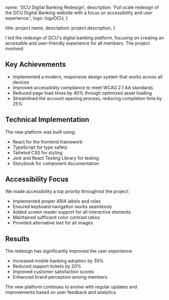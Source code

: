 
  name: 'DCU Digital Banking Redesign',
  description:
    'Full scale redesign of the DCU Digital Banking website with a focus on accessibility and user experience.',
  logo: logoDCU,
}

  title: project.name,
  description: project.description,
}


I led the redesign of DCU's digital banking platform, focusing on creating an accessible and user-friendly experience for all members. The project involved:

## Key Achievements

- Implemented a modern, responsive design system that works across all devices
- Improved accessibility compliance to meet WCAG 2.1 AA standards
- Reduced page load times by 40% through optimized asset loading
- Streamlined the account opening process, reducing completion time by 25%

## Technical Implementation

The new platform was built using:

- React for the frontend framework
- TypeScript for type safety
- Tailwind CSS for styling
- Jest and React Testing Library for testing
- Storybook for component documentation

## Accessibility Focus

We made accessibility a top priority throughout the project:

- Implemented proper ARIA labels and roles
- Ensured keyboard navigation works seamlessly
- Added screen reader support for all interactive elements
- Maintained sufficient color contrast ratios
- Provided alternative text for all images

## Results

The redesign has significantly improved the user experience:

- Increased mobile banking adoption by 35%
- Reduced support tickets by 20%
- Improved customer satisfaction scores
- Enhanced brand perception among members

The new platform continues to evolve with regular updates and improvements based on user feedback and analytics.
